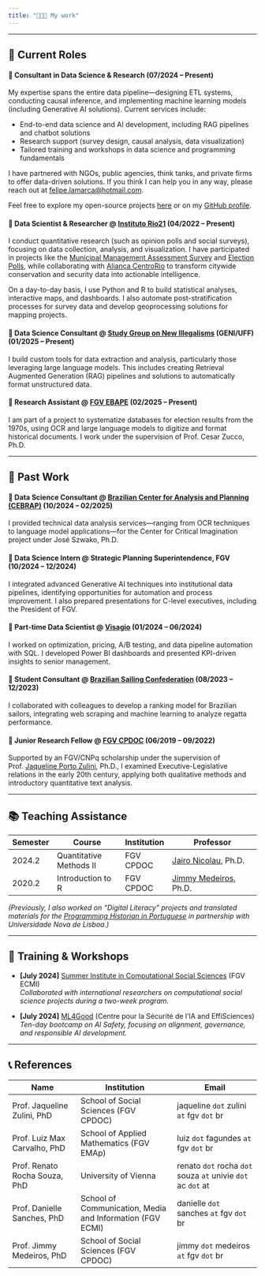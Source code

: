 ```yaml
---
title: "👨🏻‍💻 My work"
---
```


---

## 💼 Current Roles

#### 📍 **Consultant in Data Science & Research** (07/2024 – Present)

My expertise spans the entire data pipeline—designing ETL systems, conducting causal inference, and implementing machine learning models (including Generative AI solutions). Current services include:

- End-to-end data science and AI development, including RAG pipelines and chatbot solutions
- Research support (survey design, causal analysis, data visualization)
- Tailored training and workshops in data science and programming fundamentals

I have partnered with NGOs, public agencies, think tanks, and private firms to offer data-driven solutions. If you think I can help you in any way, please reach out at [felipe.lamarca@hotmail.com](mailto:felipe.lamarca@hotmail.com).

Feel free to explore my open-source projects [here](../projects/projects.qmd) or on my [GitHub profile](https://github.com/felipelmc).

#### 📍 **Data Scientist & Researcher** @ [Instituto Rio21](https://rio21.org/) (04/2022 – Present)

I conduct quantitative research (such as opinion polls and social surveys), focusing on data collection, analysis, and visualization. I have participated in projects like the [Municipal Management Assessment Survey](https://drive.google.com/file/d/1nUVQnHgi2kvHHau5rcxC-5DzTkeuOk75/view?usp=sharing) and [Election Polls](https://drive.google.com/file/d/1Q1y1tIzLF4i6bh9W0K6SvRm_XvSt4ISr/view?usp=sharing), while collaborating with [Aliança CentroRio](https://alianca-cidade.org/) to transform citywide conservation and security data into actionable intelligence.  

On a day-to-day basis, I use Python and R to build statistical analyses, interactive maps, and dashboards. I also automate post-stratification processes for survey data and develop geoprocessing solutions for mapping projects.

#### 📍 **Data Science Consultant** @ [Study Group on New Illegalisms](https://geni.uff.br/) (GENI/UFF) (01/2025 – Present)

I build custom tools for data extraction and analysis, particularly those leveraging large language models. This includes creating Retrieval Augmented Generation (RAG) pipelines and solutions to automatically format unstructured data.

#### 📍 **Research Assistant** @ [FGV EBAPE](https://ebape.fgv.br/en) (02/2025 – Present)

I am part of a project to systematize databases for election results from the 1970s, using OCR and large language models to digitize and format historical documents. I work under the supervision of Prof. Cesar Zucco, Ph.D.

---

## 📁 Past Work

#### 📍 **Data Science Consultant** @ [Brazilian Center for Analysis and Planning (CEBRAP)](https://cebrap.org.br/) (10/2024 – 02/2025)
I provided technical data analysis services—ranging from OCR techniques to language model applications—for the Center for Critical Imagination project under José Szwako, Ph.D.

#### 📍 **Data Science Intern** @ Strategic Planning Superintendence, FGV (10/2024 – 12/2024)
I integrated advanced Generative AI techniques into institutional data pipelines, identifying opportunities for automation and process improvement. I also prepared presentations for C-level executives, including the President of FGV.

#### 📍 **Part-time Data Scientist** @ [Visagio](https://visagio.com/en/home/) (01/2024 – 06/2024)
I worked on optimization, pricing, A/B testing, and data pipeline automation with SQL. I developed Power BI dashboards and presented KPI-driven insights to senior management.

#### 📍 **Student Consultant** @ [Brazilian Sailing Confederation](https://www.cbvela.org.br/) (08/2023 – 12/2023)
I collaborated with colleagues to develop a ranking model for Brazilian sailors, integrating web scraping and machine learning to analyze regatta performance.

#### 📍 **Junior Research Fellow** @ [FGV CPDOC](https://cpdoc.fgv.br/en) (06/2019 – 09/2022)
Supported by an FGV/CNPq scholarship under the supervision of Prof. [Jaqueline Porto Zulini](https://cpdoc.fgv.br/equipe/jaquelinezulini), Ph.D., I examined Executive-Legislative relations in the early 20th century, applying both qualitative methods and introductory quantitative text analysis.

---

## 📚 Teaching Assistance

| Semester | Course                          | Institution      | Professor                                    |
|----------|--------------------------------|------------------|----------------------------------------------|
| 2024.2   | Quantitative Methods II        | FGV CPDOC        | [Jairo Nicolau](https://cpdoc.fgv.br/equipe/jaironicolau), Ph.D. |
| 2020.2   | Introduction to R              | FGV CPDOC        | [Jimmy Medeiros](https://cpdoc.fgv.br/equipe/JimmyMedeiros), Ph.D. |

*(Previously, I also worked on “Digital Literacy” projects and translated materials for the [Programming Historian in Portuguese](https://programminghistorian.org/pt/) in partnership with Universidade Nova de Lisboa.)*

---

## 📜 Training & Workshops

- **[July 2024]** [Summer Institute in Computational Social Sciences](https://sicss.io/2024/fgv-ecmi-brazil/) (FGV ECMI)  
  *Collaborated with international researchers on computational social science projects during a two-week program.*

- **[July 2024]** [ML4Good](https://www.ml4good.org/) (Centre pour la Sécurité de l'IA and EffiSciences)  
  *Ten-day bootcamp on AI Safety, focusing on alignment, governance, and responsible AI development.*

--- 

## 📞 References

| Name                      | Institution                           | Email                           |
|---------------------------|--------------------------------------|---------------------------------|
| Prof. Jaqueline Zulini, PhD | School of Social Sciences (FGV CPDOC) | jaqueline `dot` zulini `at` fgv `dot` br |
| Prof. Luiz Max Carvalho, PhD | School of Applied Mathematics (FGV EMAp) | luiz `dot` fagundes `at` fgv `dot` br |
| Prof. Renato Rocha Souza, PhD | University of Vienna | renato `dot` rocha `dot` souza `at` univie `dot` ac `dot` at |
| Prof. Danielle Sanches, PhD | School of Communication, Media and Information (FGV ECMI) | danielle `dot` sanches `at` fgv `dot` br |
| Prof. Jimmy Medeiros, PhD | School of Social Sciences (FGV CPDOC) | jimmy `dot` medeiros `at` fgv `dot` br |
